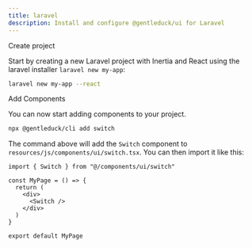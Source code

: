 ```yaml
---
title: laravel
description: Install and configure @gentleduck/ui for Laravel
---
```


<Steps>

<Step>Create project</Step>

Start by creating a new Laravel project with Inertia and React using the laravel installer `laravel new my-app`:

```bash
laravel new my-app --react
```

<Step>Add Components</Step>

You can now start adding components to your project.

```bash
npx @gentleduck/cli add switch
```

The command above will add the `Switch` component to `resources/js/components/ui/switch.tsx`. You can then import it like this:

```tsx title="resources/js/pages/index.tsx" {1,6} showLineNumbers
import { Switch } from "@/components/ui/switch"

const MyPage = () => {
  return (
    <div>
      <Switch />
    </div>
  )
}

export default MyPage
```

</Steps>
